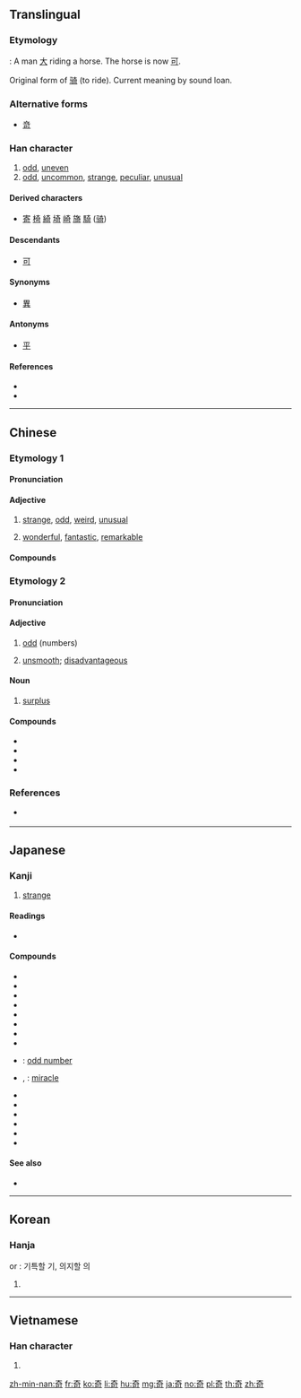 {{also|竒}}
==Translingual==

===Etymology===
{{liushu|ic}} : A man [[大]] riding a horse. The horse is now [[可]].

Original form of [[骑]] (to ride). Current meaning by sound loan.

===Alternative forms===
* [[竒]]

===Han character===
{{Han char|rn=37|rad=大|as=05|sn=8|four=40621|canj=KMNR|ids=⿱大可}}

# [[odd]], [[uneven]]
# [[odd]], [[uncommon]], [[strange]], [[peculiar]], [[unusual]]

====Derived characters====
* [[寄]] [[椅]] [[綺]] [[埼]] [[崎]] [[旖]] [[騎]] ([[骑]])

====Descendants====
* [[可]]

====Synonyms====
*{{sense|uncommon}} [[異]]

====Antonyms====
* [[平]]

====References====
* {{Han ref|kx=0250.310|dkj=05892|dj=0510.290|hdz=10533.040|uh=5947|ud=22855|bh=A95F|bd=43359}}
* {{cite-web
|url=http://internationalscientific.org/CharacterEtymology.aspx?characterInput=奇
|title=奇
|work=Chinese Etymology
|author=Richard Sears
|language=English/Mandarin
|accessdate=2014-03-17}}

----

==Chinese==
{{zh-forms}}

===Etymology 1===

====Pronunciation====
{{zh-pron
|m=qí
|c=kei4
|mn=kî
|mn_note=literary reading
|mc=<!-- at 竒 -->
|oc=2,2
|ma=
|cat=a
}}

====Adjective====
{{zh-adj}}

# [[strange]], [[odd]], [[weird]], [[unusual]]
#: {{zh-x|奇怪|strange}}
#: {{zh-x|奇特|peculiar}}
# [[wonderful]], [[fantastic]], [[remarkable]]
#: {{zh-x|奇跡|miracle}}
#: {{zh-x|奇妙|fantastic}}

====Compounds====
{{der3|title=Compounds
|{{zh-l|奇昂}}
|{{zh-l|奇拔}}
|{{zh-l|奇兵}}
|{{zh-l|奇才}}
|{{zh-l|奇策}}
|{{zh-l|奇恥大辱}}
|{{zh-l|奇峰}}
|{{zh-l|奇功}}
|{{zh-l|奇怪}}
|{{zh-l|奇觀}}
|{{zh-l|奇瑰}}
|{{zh-l|奇詭}}
|{{zh-l|奇花異草}}
|{{zh-l|奇幻}}
|{{zh-l|奇貨可居}}
|{{zh-l|奇禍}}
|{{zh-l|奇計}}
|{{zh-l|奇跡}}
|{{zh-l|奇景}}
|{{zh-l|奇絕}}
|{{zh-l|奇崛}}
|{{zh-l|奇峻}}
|{{zh-l|奇麗}}
|{{zh-l|奇妙}}
|{{zh-l|奇謀}}
|{{zh-l|奇葩}}
|{{zh-l|奇癖}}
|{{zh-l|奇僻}}
|{{zh-l|奇巧}}
|{{zh-l|奇趣}}
|{{zh-l|奇缺}}
|{{zh-l|奇事}}
|{{zh-l|奇談}}
|{{zh-l|奇談怪論}}
|{{zh-l|奇特}}
|{{zh-l|奇偉}}
|{{zh-l|奇文共賞}}
|{{zh-l|奇聞}}
|{{zh-l|奇襲}}
|{{zh-l|奇效}}
|{{zh-l|奇形怪狀}}
|{{zh-l|奇秀}}
|{{zh-l|奇勛}}
|{{zh-l|奇異}}
|{{zh-l|奇遇}}
|{{zh-l|奇珍異宝}}
|{{zh-l|奇裝異服}}
|{{zh-l|奇瑞}}
}}

===Etymology 2===

====Pronunciation====
{{zh-pron
|m=jī
|c=gei1
|mn=khia
|mn_note=vernacular reading
|mc=
|oc=1,1
|ma=
|cat=a
}}

====Adjective====
{{zh-adj}}

# [[odd]] (numbers)
#: {{zh-x|奇數|odd number}}
# {{lb|zh|literary}} [[unsmooth]]; [[disadvantageous]]

====Noun====
{{zh-noun}}

# {{lb|zh|literary}} [[surplus]]

====Compounds====
* {{zh-l|奇零}}
* {{zh-l|奇偶}}
* {{zh-l|奇偶性}}
* {{zh-l|奇數}}

===References===
* {{q|Min Nan}} {{thcwd|3773}}

----

==Japanese==

===Kanji===
{{ja-kanji|grade=c|rs=大05}}

# [[strange]]

====Readings====
* {{ja-readings|goon=[[き]] (ki), [[ぎ]] (gi)|kanon=[[き]] (ki)|kun=[[くし]] (kushi), [[めずらしい]] (mezurashii), [[あやしい]] (ayashii)}}

====Compounds====
{{der-top|Compounds}}
* {{ja-r|奇異|き.い}}
* {{ja-r|奇怪|きかい}}
* {{ja-r|奇遇|きぐう}}
* {{ja-r|奇骨|きこつ}}
* {{ja-r|奇才|きさい}}
* {{ja-r|奇襲|きしゅう}}
* {{ja-r|奇術|きじゅつ}}
* {{ja-r|奇人|きじん}}
* {{ja-r|奇数|きすう}}: [[odd number]]
* {{ja-r|奇跡|きせき}}, {{ja-r|奇蹟|きせき}}: [[miracle]]
* {{ja-r|奇特|きとく}}
* {{ja-r|奇抜|きばつ}}
* {{ja-r|奇癖|きへき}}
* {{ja-r|奇妙|きみょう}}
* {{ja-r|奇形|きけい}}
* {{ja-r|奇談|きだん}}
{{der-bottom}}

====See also====
* {{ja-r|奇し|くすし}}

----

==Korean==

===Hanja===
{{ko-hanja|hangeul=기|rv=gi|mr=ki}} or {{ko-hanja|hangeul=의|rv=[[Yi]]|mr=Yi}} : 기특할 기, 의지할 의

# {{defn|lang=ko|sort=大05}}

----

==Vietnamese==

===Han character===
{{vi-hantu|[[kì]], [[kỳ]], [[cả]], [[cơ]]|rs=大05}}

# {{defn|lang=vi|sort=大05}}

[[zh-min-nan:奇]]
[[fr:奇]]
[[ko:奇]]
[[li:奇]]
[[hu:奇]]
[[mg:奇]]
[[ja:奇]]
[[no:奇]]
[[pl:奇]]
[[th:奇]]
[[zh:奇]]